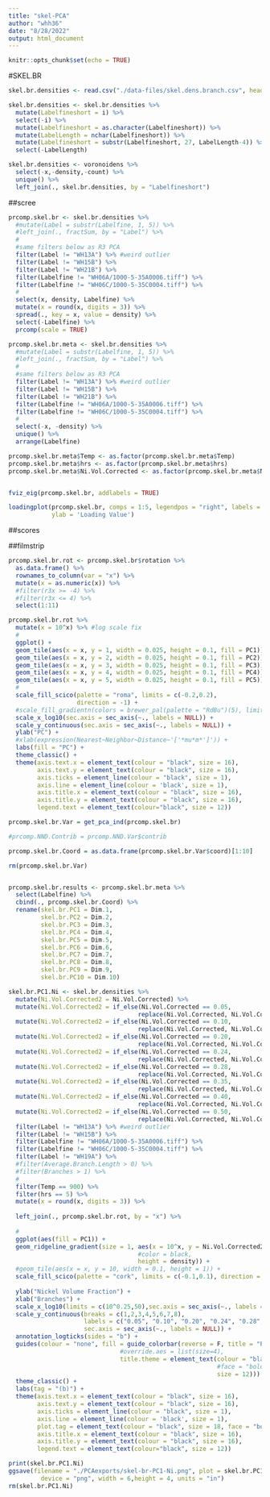```yaml
---
title: "skel-PCA"
author: "whh36"
date: "8/28/2022"
output: html_document
---
```


```r
knitr::opts_chunk$set(echo = TRUE)
```

#SKEL.BR

```r
skel.br.densities <- read.csv("./data-files/skel.dens.branch.csv", header = TRUE)

skel.br.densities <- skel.br.densities %>%
  mutate(Labelfineshort = i) %>%
  select(-i) %>%
  mutate(Labelfineshort = as.character(Labelfineshort)) %>%
  mutate(LabelLength = nchar(Labelfineshort)) %>%
  mutate(Labelfineshort = substr(Labelfineshort, 27, LabelLength-4)) %>%
  select(-LabelLength)

skel.br.densities <- voronoidens %>%
  select(-x,-density,-count) %>%
  unique() %>%
  left_join(., skel.br.densities, by = "Labelfineshort")
```

##scree

```r
prcomp.skel.br <- skel.br.densities %>%
  #mutate(Label = substr(Labelfine, 1, 5)) %>%
  #left_join(., fractSum, by = "Label") %>%
  #
  #same filters below as R3 PCA
  filter(Label != "WH13A") %>% #weird outlier
  filter(Label != "WH15B") %>%
  filter(Label != "WH21B") %>%
  filter(Labelfine != "WH06A/1000-5-35A0006.tiff") %>%
  filter(Labelfine != "WH06C/1000-5-35C0004.tiff") %>%
  #
  select(x, density, Labelfine) %>%
  mutate(x = round(x, digits = 3)) %>%
  spread(., key = x, value = density) %>%
  select(-Labelfine) %>%
  prcomp(scale = TRUE)

prcomp.skel.br.meta <- skel.br.densities %>%
  #mutate(Label = substr(Labelfine, 1, 5)) %>%
  #left_join(., fractSum, by = "Label") %>%
  #
  #same filters below as R3 PCA
  filter(Label != "WH13A") %>% #weird outlier
  filter(Label != "WH15B") %>%
  filter(Label != "WH21B") %>%
  filter(Labelfine != "WH06A/1000-5-35A0006.tiff") %>%
  filter(Labelfine != "WH06C/1000-5-35C0004.tiff") %>%
  #
  select(-x, -density) %>%
  unique() %>%
  arrange(Labelfine)

prcomp.skel.br.meta$Temp <- as.factor(prcomp.skel.br.meta$Temp)
prcomp.skel.br.meta$hrs <- as.factor(prcomp.skel.br.meta$hrs)
prcomp.skel.br.meta$Ni.Vol.Corrected <- as.factor(prcomp.skel.br.meta$Ni.Vol.Corrected)


fviz_eig(prcomp.skel.br, addlabels = TRUE)

loadingplot(prcomp.skel.br, comps = 1:5, legendpos = "right", labels = 'numbers', pretty.xlabels = TRUE, #xlab = 'Time (s)',
            ylab = 'Loading Value')

```

##scores

<!--
```r
autoplot(prcomp.NND, data = prcomp.NND.meta,
         x = 1,
         y = 2,
         colour = "Temp",
         #shape = "hrs",
         label = FALSE, frame = TRUE) +
  scale_x_continuous(sec.axis = sec_axis(~., labels = NULL)) +
  scale_y_continuous(sec.axis = sec_axis(~., labels = NULL)) +
  geom_hline(yintercept = 0, color = "black", size = 0.5, linetype = "dashed") +
  geom_vline(xintercept = 0, color = "black", size = 0.5, linetype = "dashed") +
  scale_shape_manual(values=c(16, 17, 0, 2)) + #hrs
  {if(cb == 1)scale_fill_scico_d(palette = "batlow", direction = 1, begin = 0, end = 0.7)} +
  {if(cb == 1)scale_color_scico_d(palette = "batlow", direction = 1, begin = 0, end = 0.7)} +
  theme_classic()

autoplot(prcomp.NND, data = prcomp.NND.meta,
         x = 1,
         y = 2,
         colour = "hrs",
         label = FALSE, frame = TRUE) +
  scale_x_continuous(sec.axis = sec_axis(~., labels = NULL)) +
  scale_y_continuous(sec.axis = sec_axis(~., labels = NULL)) +
  geom_hline(yintercept = 0, color = "black", size = 0.5, linetype = "dashed") +
  geom_vline(xintercept = 0, color = "black", size = 0.5, linetype = "dashed") +
  {if(cb == 1)scale_fill_scico_d(palette = "lajolla", direction = 1, begin = 0.4, end = 1)} +
  {if(cb == 1)scale_color_scico_d(palette = "lajolla", direction = 1, begin = 0.4, end = 1)} +
  theme_classic()

autoplot(prcomp.NND, data = prcomp.NND.meta,
         x = 1,
         y = 2,
         colour = "Ni.Vol.Corrected",
         #shape = "hrs",
         label = FALSE, frame = TRUE) +
  scale_x_continuous(sec.axis = sec_axis(~., labels = NULL)) +
  scale_y_continuous(sec.axis = sec_axis(~., labels = NULL)) +
  geom_hline(yintercept = 0, color = "black", size = 0.5, linetype = "dashed") +
  geom_vline(xintercept = 0, color = "black", size = 0.5, linetype = "dashed") +
  {if(cb == 1)scale_fill_scico_d(palette = "roma", direction = 1)} +
  {if(cb == 1)scale_color_scico_d(palette = "roma", direction = 1)} +
  labs(colour = "Ni [%]") +
  labs(fill = "Ni [%]") +
  scale_shape_manual(values=c(16, 17, 0, 2)) + #hrs
  theme_classic()



autoplot(prcomp.NND, 
         x = 1,
         y = 2,
         data = prcomp.NND.meta,
         colour = "Temp",
         shape = "hrs",
         label = FALSE, frame = TRUE) +
  scale_x_continuous(sec.axis = sec_axis(~., labels = NULL)) +
  scale_y_continuous(sec.axis = sec_axis(~., labels = NULL)) +
  scale_shape_manual(values=c(16, 17, 0, 2)) + #hrs
  {if(cb == 1)scale_fill_scico_d(palette = "batlow", direction = 1, begin = 0, end = 0.7)} +
  {if(cb == 1)scale_color_scico_d(palette = "batlow", direction = 1, begin = 0, end = 0.7)} +
  theme_classic()
```
-->

##filmstrip

```r
prcomp.skel.br.rot <- prcomp.skel.br$rotation %>%
  as.data.frame() %>%
  rownames_to_column(var = "x") %>%
  mutate(x = as.numeric(x)) %>%
  #filter(r3x >= -4) %>%
  #filter(r3x <= 4) %>%
  select(1:11)

prcomp.skel.br.rot %>%
  mutate(x = 10^x) %>% #log scale fix
  #
  ggplot() +
  geom_tile(aes(x = x, y = 1, width = 0.025, height = 0.1, fill = PC1)) +
  geom_tile(aes(x = x, y = 2, width = 0.025, height = 0.1, fill = PC2)) +
  geom_tile(aes(x = x, y = 3, width = 0.025, height = 0.1, fill = PC3)) +
  geom_tile(aes(x = x, y = 4, width = 0.025, height = 0.1, fill = PC4)) +
  geom_tile(aes(x = x, y = 5, width = 0.025, height = 0.1, fill = PC5)) +
  #
  scale_fill_scico(palette = "roma", limits = c(-0.2,0.2), 
                   direction = -1) +
  #scale_fill_gradientn(colors = brewer_pal(palette = "RdBu")(5), limits = c(-0.15,0.15)) +
  scale_x_log10(sec.axis = sec_axis(~., labels = NULL)) +
  scale_y_continuous(sec.axis = sec_axis(~., labels = NULL)) +
  ylab("PC") +
  #xlab(expression(Nearest~Neighbor~Distance~'['*mu*m*']')) +
  labs(fill = "PC") +
  theme_classic() +
  theme(axis.text.x = element_text(colour = "black", size = 16),
        axis.text.y = element_text(colour = "black", size = 16),
        axis.ticks = element_line(colour = "black", size = 1),
        axis.line = element_line(colour = 'black', size = 1),
        axis.title.x = element_text(colour = "black", size = 16),
        axis.title.y = element_text(colour = "black", size = 16),
        legend.text = element_text(colour="black", size = 12))


```

```r
prcomp.skel.br.Var = get_pca_ind(prcomp.skel.br)

#prcomp.NND.Contrib = prcomp.NND.Var$contrib

prcomp.skel.br.Coord = as.data.frame(prcomp.skel.br.Var$coord)[1:10]

rm(prcomp.skel.br.Var)


prcomp.skel.br.results <- prcomp.skel.br.meta %>%
  select(Labelfine) %>%
  cbind(., prcomp.skel.br.Coord) %>%
  rename(skel.br.PC1 = Dim.1,
         skel.br.PC2 = Dim.2,
         skel.br.PC3 = Dim.3,
         skel.br.PC4 = Dim.4,
         skel.br.PC5 = Dim.5,
         skel.br.PC6 = Dim.6,
         skel.br.PC7 = Dim.7,
         skel.br.PC8 = Dim.8,
         skel.br.PC9 = Dim.9,
         skel.br.PC10 = Dim.10)

```


```r


skel.br.PC1.Ni <- skel.br.densities %>%
  mutate(Ni.Vol.Corrected2 = Ni.Vol.Corrected) %>%
  mutate(Ni.Vol.Corrected2 = if_else(Ni.Vol.Corrected == 0.05,
                                    replace(Ni.Vol.Corrected, Ni.Vol.Corrected == 0.05, 1), Ni.Vol.Corrected2)) %>%
  mutate(Ni.Vol.Corrected2 = if_else(Ni.Vol.Corrected == 0.10,
                                    replace(Ni.Vol.Corrected, Ni.Vol.Corrected == 0.10, 2), Ni.Vol.Corrected2)) %>%
  mutate(Ni.Vol.Corrected2 = if_else(Ni.Vol.Corrected == 0.20,
                                    replace(Ni.Vol.Corrected, Ni.Vol.Corrected == 0.20, 3), Ni.Vol.Corrected2)) %>%
  mutate(Ni.Vol.Corrected2 = if_else(Ni.Vol.Corrected == 0.24,
                                    replace(Ni.Vol.Corrected, Ni.Vol.Corrected == 0.24, 4), Ni.Vol.Corrected2)) %>%
  mutate(Ni.Vol.Corrected2 = if_else(Ni.Vol.Corrected == 0.28,
                                    replace(Ni.Vol.Corrected, Ni.Vol.Corrected == 0.28, 5), Ni.Vol.Corrected2)) %>%
  mutate(Ni.Vol.Corrected2 = if_else(Ni.Vol.Corrected == 0.35,
                                    replace(Ni.Vol.Corrected, Ni.Vol.Corrected == 0.35, 6), Ni.Vol.Corrected2)) %>%
  mutate(Ni.Vol.Corrected2 = if_else(Ni.Vol.Corrected == 0.40,
                                    replace(Ni.Vol.Corrected, Ni.Vol.Corrected == 0.40, 7), Ni.Vol.Corrected2)) %>%
  mutate(Ni.Vol.Corrected2 = if_else(Ni.Vol.Corrected == 0.50,
                                    replace(Ni.Vol.Corrected, Ni.Vol.Corrected == 0.50, 8), Ni.Vol.Corrected2)) %>%
  filter(Label != "WH13A") %>% #weird outlier
  filter(Label != "WH15B") %>%
  filter(Labelfine != "WH06A/1000-5-35A0006.tiff") %>%
  filter(Labelfine != "WH06C/1000-5-35C0004.tiff") %>%
  filter(Label != "WH19A") %>%
  #filter(Average.Branch.Length > 0) %>%
  #filter(Branches > 1) %>%
  #
  filter(Temp == 900) %>%
  filter(hrs == 5) %>%
  mutate(x = round(x, digits = 3)) %>%
  
  left_join(., prcomp.skel.br.rot, by = "x") %>%
  
  #
  ggplot(aes(fill = PC1)) +
  geom_ridgeline_gradient(size = 1, aes(x = 10^x, y = Ni.Vol.Corrected2, group = Labelfine, 
                                    #color = black,
                                    height = density)) +
  #geom_tile(aes(x = x, y = 10, width = 0.1, height = 1)) +
  scale_fill_scico(palette = "cork", limits = c(-0.1,0.1), direction = -1) +
  
  ylab("Nickel Volume Fraction") +
  xlab("Branches") +
  scale_x_log10(limits = c(10^0.25,50),sec.axis = sec_axis(~., labels = NULL)) +
  scale_y_continuous(breaks = c(1,2,3,4,5,6,7,8),
                     labels = c("0.05", "0.10", "0.20", "0.24", "0.28", "0.35", "0.40", "0.50"),
                     sec.axis = sec_axis(~., labels = NULL)) +
  annotation_logticks(sides = "b") +
  guides(colour = "none", fill = guide_colorbar(reverse = F, title = "PC1", 
                               #override.aes = list(size=4), 
                               title.theme = element_text(colour = "black",
                                                          #face = "bold",
                                                          size = 12))) +
  theme_classic() +
  labs(tag = "(b)") +
  theme(axis.text.x = element_text(colour = "black", size = 16),
        axis.text.y = element_text(colour = "black", size = 16),
        axis.ticks = element_line(colour = "black", size = 1),
        axis.line = element_line(colour = 'black', size = 1),
        plot.tag = element_text(colour = "black", size = 18, face = "bold"),
        axis.title.x = element_text(colour = "black", size = 16),
        axis.title.y = element_text(colour = "black", size = 16),
        legend.text = element_text(colour="black", size = 12))

print(skel.br.PC1.Ni)
ggsave(filename = "./PCAexports/skel-br-PC1-Ni.png", plot = skel.br.PC1.Ni, 
         device = "png", width = 6,height = 4, units = "in")
rm(skel.br.PC1.Ni)
```
